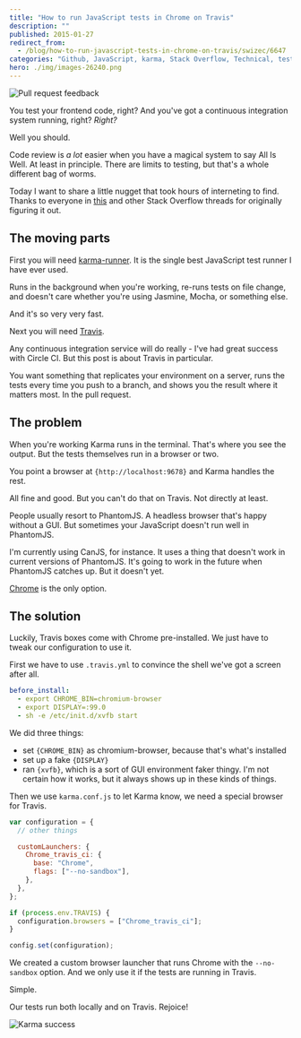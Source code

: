 ```yaml
---
title: "How to run JavaScript tests in Chrome on Travis"
description: ""
published: 2015-01-27
redirect_from:
  - /blog/how-to-run-javascript-tests-in-chrome-on-travis/swizec/6647
categories: "Github, JavaScript, karma, Stack Overflow, Technical, testing"
hero: ./img/images-26240.png
---
```


![Pull request feedback](./img/images-26240.png)

You test your frontend code, right? And you've got a continuous integration system running, right? _Right?_

Well you should.

Code review is _a lot_ easier when you have a magical system to say All Is Well. At least in principle. There are limits to testing, but that's a whole different bag of worms.

Today I want to share a little nugget that took hours of interneting to find. Thanks to everyone in [this](http://stackoverflow.com/questions/19255976/how-to-make-travis-execute-angular-tests-on-chrome-please-set-env-variable-chr) and other Stack Overflow threads for originally figuring it out.

## The moving parts

First you will need [karma-runner](http://karma-runner.github.io/0.12/index.html). It is the single best JavaScript test runner I have ever used.

Runs in the background when you're working, re-runs tests on file change, and doesn't care whether you're using Jasmine, Mocha, or something else.

And it's so very very fast.

Next you will need [Travis](https://travis-ci.org/).

Any continuous integration service will do really - I've had great success with Circle CI. But this post is about Travis in particular.

You want something that replicates your environment on a server, runs the tests every time you push to a branch, and shows you the result where it matters most. In the pull request.

## The problem

When you're working Karma runs in the terminal. That's where you see the output. But the tests themselves run in a browser or two.

You point a browser at `{http://localhost:9678}` and Karma handles the rest.

All fine and good. But you can't do that on Travis. Not directly at least.

People usually resort to PhantomJS. A headless browser that's happy without a GUI. But sometimes your JavaScript doesn't run well in PhantomJS.

I'm currently using CanJS, for instance. It uses a thing that doesn't work in current versions of PhantomJS. It's going to work in the future when PhantomJS catches up. But it doesn't yet.

[Chrome](http://en.wikipedia.org/wiki/Google_Chrome) is the only option.

## The solution

Luckily, Travis boxes come with Chrome pre-installed. We just have to tweak our configuration to use it.

First we have to use `.travis.yml` to convince the shell we've got a screen after all.

```yaml
before_install:
  - export CHROME_BIN=chromium-browser
  - export DISPLAY=:99.0
  - sh -e /etc/init.d/xvfb start
```

We did three things:

- set `{CHROME_BIN}` as chromium-browser, because that's what's installed
- set up a fake `{DISPLAY}`
- ran `{xvfb}`, which is a sort of GUI environment faker thingy. I'm not certain how it works, but it always shows up in these kinds of things.

Then we use `karma.conf.js` to let Karma know, we need a special browser for Travis.

```javascript
var configuration = {
  // other things

  customLaunchers: {
    Chrome_travis_ci: {
      base: "Chrome",
      flags: ["--no-sandbox"],
    },
  },
};

if (process.env.TRAVIS) {
  configuration.browsers = ["Chrome_travis_ci"];
}

config.set(configuration);
```

We created a custom browser launcher that runs Chrome with the `--no-sandbox` option. And we only use it if the tests are running in Travis.

Simple.

Our tests run both locally and on Travis. Rejoice!

![Karma success](./img/images-26241.png)
